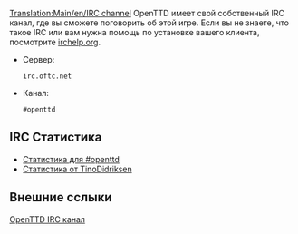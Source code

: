 [[Translation:Main/en/IRC channel]]
OpenTTD имеет свой собственный IRC канал, где вы сможете поговорить об этой игре. Если вы не знаете, что такое IRC или вам нужна помощь по установке вашего клиента, посмотрите [http://www.irchelp.org/ irchelp.org].

* Сервер: <pre>irc.oftc.net</pre>
* Канал: <pre>#openttd</pre>

==IRC Статистика==
*[http://electricpotential.net/ircstats/openttd2.html Статистика для #openttd]
*[http://alpha.visl.sdu.dk/~tino/pisg/OFTC/openttd.html Статистика от TinoDidriksen]

==Внешние сслыки==

[irc://irc.oftc.net/openttd OpenTTD IRC канал]